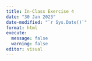 ```yaml
---
title: In-Class Exercise 4
date: "30 Jan 2023"
date-modified: "`r Sys.Date()`"
format: html
execute: 
  message: false
  warning: false
editor: visual
---
```

